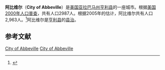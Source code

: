{{noteTA
| T = zh-cn:阿比维尔; zh-tw:亞布維
| 1 = zh-cn:阿比维尔; zh-tw:亞布維
}}
{{Infobox City
|chinese_name = 阿比维尔
|official_name = City of Abbeville
|nickname = 
|motto = 
|image_skyline =  
|imagesize = 
|image_caption = 
|image_flag = 
|image_seal = 
|image_map = Henry_County_Alabama_Incorporated_and_Unincorporated_areas_Abbeville_Highlighted.svg
|mapsize = 250x250px
|map_caption = 阿比维尔在亚拉巴马州的位置
|subdivision_type = [[世界地理索引|国家]]
|subdivision_name = [[美国|美国]]
|subdivision_type1 = [[美国州份|州]]
|subdivision_name1 = 亚拉巴马州
|subdivision_type2 = 县
|subdivision_name2 = [[亨利县_(亚拉巴马州)|亨利县]]
|leader_title = 
|leader_name = 
|leader_title1 =
|leader_name1 = 
|found_title = 
|found_date = 
|established_title = 
|established_date = 
|established_title1 = 
|established_date1 = 
|area_magnitude = 
|area_total = 40.4
|TotalArea_sq_mi = 15.6
|area_land  = 40.3
|LandArea_sq_mi = 15.5
|area_water = 0.1
|WaterArea_sq_mi = 0.1
|area_water_percent = 0.32
|area_urban =
|UrbanArea_sq_mi =
|area_metro  =
|MetroArea_sq_mi =
|population_as_of  = 2000年
|population_note = 至2005年估计人口数量为2,963
|population_total = 2987
|population_urban = 
|population_metro  = 
|population_density = 74.1
|population_density_mi2 = 192
|timezone = [[北美中部標準時間|CST]]
|utc_offset = -6
|timezone_DST = CDT
|utc_offset_DST = -5
|latd=31 |latm=33 |lats=59 |latNS=N 
|longd=81 |longm=15 |longs=5 |longEW=W 
|elevation = 137
|elevation_ft = 449
|website = 
|footnotes = 
}}
'''阿比维尔'''（'''City of Abbeville'''）是[[美国|美国]][[亚拉巴马州|亚拉巴马州]][[亨利县_(亚拉巴马州)|亨利县]]的一座城市。根据[[美国2000年人口普查|美国2000年人口普查]]，共有人口2987人。根据2005年的估计，阿比维尔共有人口2,963人。<ref>{{cite web|url=http://www.census.gov/popest/cities/files/SUB-EST2005-all.csv|title=至2005年止美国人口统计数据表|format=csv|access-date=2007-11-11|archive-url=https://web.archive.org/web/20070103202513/http://www.census.gov/popest/cities/files/SUB-EST2005-all.csv|archive-date=2007-01-03|dead-url=yes}}</ref>阿比维尔是[[亨利县_(亚拉巴马州)|亨利县]]的[[县治|县治]]。

==参考文献==
<div class="references-small">
<references />
</div>
{{亚拉巴马州小作品}}
{{亨利縣 (阿拉巴馬州)}}
[[Category:亚拉巴马州城市|City of Abbeville]]
[[Category:亨利县_(亚拉巴马州)|City of Abbeville]]